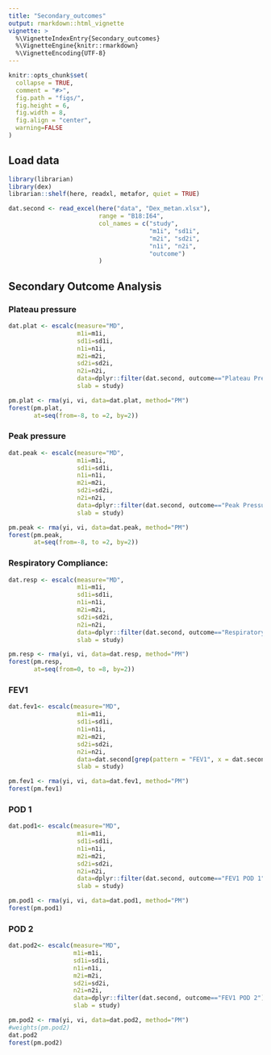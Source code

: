 ```yaml
---
title: "Secondary_outcomes"
output: rmarkdown::html_vignette
vignette: >
  %\VignetteIndexEntry{Secondary_outcomes}
  %\VignetteEngine{knitr::rmarkdown}
  %\VignetteEncoding{UTF-8}
---
```


```r
knitr::opts_chunk$set(
  collapse = TRUE,
  comment = "#>",
  fig.path = "figs/",
  fig.height = 6,
  fig.width = 8,
  fig.align = "center",
  warning=FALSE
)
```


## Load data
```r
library(librarian)
library(dex)
librarian::shelf(here, readxl, metafor, quiet = TRUE)

dat.second <- read_excel(here("data", "Dex_metan.xlsx"),
                         range = "B18:I64",
                         col_names = c("study",
                                       "m1i", "sd1i",
                                       "m2i", "sd2i",
                                       "n1i", "n2i",
                                       "outcome")
                         )
```

## Secondary Outcome Analysis
### Plateau pressure
```r
dat.plat <- escalc(measure="MD",
                   m1i=m1i,
                   sd1i=sd1i,
                   n1i=n1i,
                   m2i=m2i,
                   sd2i=sd2i,
                   n2i=n2i,
                   data=dplyr::filter(dat.second, outcome=="Plateau Pressure"),
                   slab = study)

pm.plat <- rma(yi, vi, data=dat.plat, method="PM")
forest(pm.plat,
       at=seq(from=-8, to =2, by=2))
```

### Peak pressure
```r
dat.peak <- escalc(measure="MD",
                   m1i=m1i,
                   sd1i=sd1i,
                   n1i=n1i,
                   m2i=m2i,
                   sd2i=sd2i,
                   n2i=n2i,
                   data=dplyr::filter(dat.second, outcome=="Peak Pressure"),
                   slab = study)

pm.peak <- rma(yi, vi, data=dat.peak, method="PM")
forest(pm.peak,
       at=seq(from=-8, to =2, by=2))
```

### Respiratory Compliance:
```r
dat.resp <- escalc(measure="MD",
                   m1i=m1i,
                   sd1i=sd1i,
                   n1i=n1i,
                   m2i=m2i,
                   sd2i=sd2i,
                   n2i=n2i,
                   data=dplyr::filter(dat.second, outcome=="Respiratory Compliance"),
                   slab = study)

pm.resp <- rma(yi, vi, data=dat.resp, method="PM")
forest(pm.resp,
       at=seq(from=0, to =8, by=2))
```

### FEV1

```r
dat.fev1<- escalc(measure="MD",
                   m1i=m1i,
                   sd1i=sd1i,
                   n1i=n1i,
                   m2i=m2i,
                   sd2i=sd2i,
                   n2i=n2i,
                   data=dat.second[grep(pattern = "FEV1", x = dat.second$outcome), ],
                   slab = study)

pm.fev1 <- rma(yi, vi, data=dat.fev1, method="PM")
forest(pm.fev1)
```


### POD 1
```r
dat.pod1<- escalc(measure="MD",
                   m1i=m1i,
                   sd1i=sd1i,
                   n1i=n1i,
                   m2i=m2i,
                   sd2i=sd2i,
                   n2i=n2i,
                   data=dplyr::filter(dat.second, outcome=="FEV1 POD 1"),
                   slab = study)

pm.pod1 <- rma(yi, vi, data=dat.pod1, method="PM")
forest(pm.pod1)
```

### POD 2
```r
dat.pod2<- escalc(measure="MD",
                  m1i=m1i,
                  sd1i=sd1i,
                  n1i=n1i,
                  m2i=m2i,
                  sd2i=sd2i,
                  n2i=n2i,
                  data=dplyr::filter(dat.second, outcome=="FEV1 POD 2"),
                  slab = study)

pm.pod2 <- rma(yi, vi, data=dat.pod2, method="PM")
#weights(pm.pod2)
dat.pod2
forest(pm.pod2)
```


